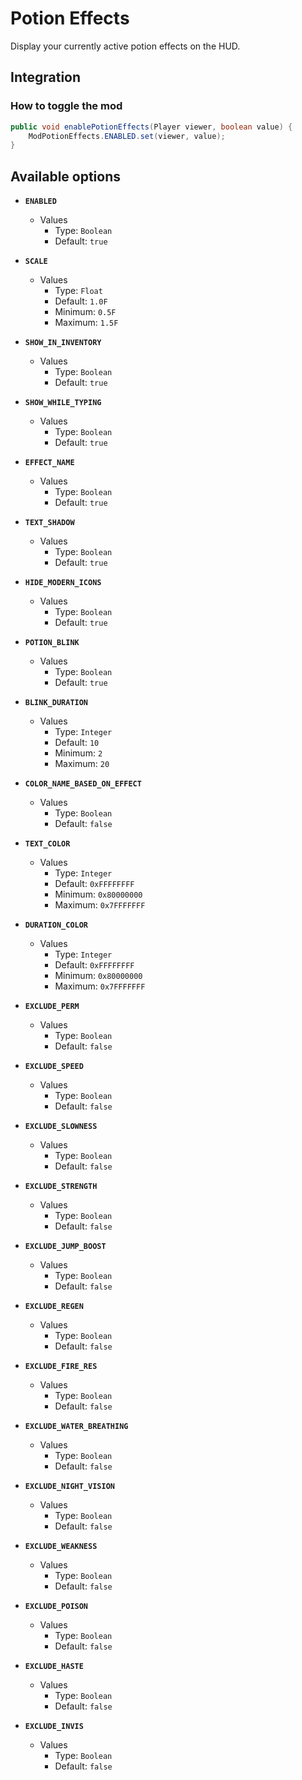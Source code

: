 # Potion Effects

Display your currently active potion effects on the HUD.

## Integration

### How to toggle the mod

```java
public void enablePotionEffects(Player viewer, boolean value) {
    ModPotionEffects.ENABLED.set(viewer, value);
}
```

## Available options

- __`ENABLED`__
    - Values
        - Type: `Boolean`
        - Default: `true`

- __`SCALE`__
    - Values
        - Type: `Float`
        - Default: `1.0F`
        - Minimum: `0.5F`
        - Maximum: `1.5F`

- __`SHOW_IN_INVENTORY`__
    - Values
        - Type: `Boolean`
        - Default: `true`

- __`SHOW_WHILE_TYPING`__
    - Values
        - Type: `Boolean`
        - Default: `true`

- __`EFFECT_NAME`__
    - Values
        - Type: `Boolean`
        - Default: `true`

- __`TEXT_SHADOW`__
    - Values
        - Type: `Boolean`
        - Default: `true`

- __`HIDE_MODERN_ICONS`__
    - Values
        - Type: `Boolean`
        - Default: `true`

- __`POTION_BLINK`__
    - Values
        - Type: `Boolean`
        - Default: `true`

- __`BLINK_DURATION`__
    - Values
        - Type: `Integer`
        - Default: `10`
        - Minimum: `2`
        - Maximum: `20`

- __`COLOR_NAME_BASED_ON_EFFECT`__
    - Values
        - Type: `Boolean`
        - Default: `false`

- __`TEXT_COLOR`__
    - Values
        - Type: `Integer`
        - Default: `0xFFFFFFFF`
        - Minimum: `0x80000000`
        - Maximum: `0x7FFFFFFF`

- __`DURATION_COLOR`__
    - Values
        - Type: `Integer`
        - Default: `0xFFFFFFFF`
        - Minimum: `0x80000000`
        - Maximum: `0x7FFFFFFF`

- __`EXCLUDE_PERM`__
    - Values
        - Type: `Boolean`
        - Default: `false`

- __`EXCLUDE_SPEED`__
    - Values
        - Type: `Boolean`
        - Default: `false`

- __`EXCLUDE_SLOWNESS`__
    - Values
        - Type: `Boolean`
        - Default: `false`

- __`EXCLUDE_STRENGTH`__
    - Values
        - Type: `Boolean`
        - Default: `false`

- __`EXCLUDE_JUMP_BOOST`__
    - Values
        - Type: `Boolean`
        - Default: `false`

- __`EXCLUDE_REGEN`__
    - Values
        - Type: `Boolean`
        - Default: `false`

- __`EXCLUDE_FIRE_RES`__
    - Values
        - Type: `Boolean`
        - Default: `false`

- __`EXCLUDE_WATER_BREATHING`__
    - Values
        - Type: `Boolean`
        - Default: `false`

- __`EXCLUDE_NIGHT_VISION`__
    - Values
        - Type: `Boolean`
        - Default: `false`

- __`EXCLUDE_WEAKNESS`__
    - Values
        - Type: `Boolean`
        - Default: `false`

- __`EXCLUDE_POISON`__
    - Values
        - Type: `Boolean`
        - Default: `false`

- __`EXCLUDE_HASTE`__
    - Values
        - Type: `Boolean`
        - Default: `false`

- __`EXCLUDE_INVIS`__
    - Values
        - Type: `Boolean`
        - Default: `false`

